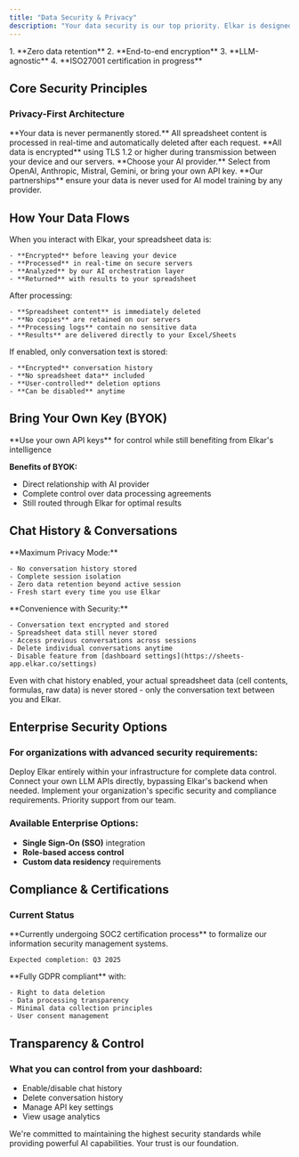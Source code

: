 ```yaml
---
title: "Data Security & Privacy"
description: "Your data security is our top priority. Elkar is designed with privacy-first principles to protect your sensitive spreadsheet files."
---
```


<Card title="Security Summary" icon="shield-check">
  1. **Zero data retention** 
  2. **End-to-end encryption** 
  3. **LLM-agnostic** 
  4. **ISO27001 certification in progress**
</Card>

## Core Security Principles

### Privacy-First Architecture

<CardGroup cols={2}>
  <Card title="No Data Storage" icon="database">
    **Your data is never permanently stored.** All spreadsheet content is processed in real-time and automatically deleted after each request.
  </Card>
  <Card title="Encryption in Transit" icon="lock">
    **All data is encrypted** using TLS 1.2 or higher during transmission between your device and our servers.
  </Card>
  <Card title="LLM-Agnostic" icon="star">
    **Choose your AI provider.** Select from OpenAI, Anthropic, Mistral, Gemini, or bring your own API key.
  </Card>
  <Card title="LLM Protection" icon="handshake">
    **Our partnerships** ensure your data is never used for AI model training by any provider.
  </Card>
</CardGroup>

## How Your Data Flows

<Steps>
  <Step title="Data Processing">
    When you interact with Elkar, your spreadsheet data is:

    - **Encrypted** before leaving your device
    - **Processed** in real-time on secure servers
    - **Analyzed** by our AI orchestration layer
    - **Returned** with results to your spreadsheet
  </Step>
  <Step title="Automatic Deletion">
    After processing:

    - **Spreadsheet content** is immediately deleted
    - **No copies** are retained on our servers
    - **Processing logs** contain no sensitive data
    - **Results** are delivered directly to your Excel/Sheets
  </Step>
  <Step title="Optional Chat History">
    If enabled, only conversation text is stored:

    - **Encrypted** conversation history
    - **No spreadsheet data** included
    - **User-controlled** deletion options
    - **Can be disabled** anytime
  </Step>
</Steps>

## Bring Your Own Key (BYOK)

<Card title="Maximum Control" icon="key">
  **Use your own API keys** for control while still benefiting from Elkar's intelligence
</Card>

**Benefits of BYOK:**

- Direct relationship with AI provider
- Complete control over data processing agreements
- Still routed through Elkar for optimal results

## Chat History & Conversations

<Tabs>
  <Tab title="Chat History Disabled (Default)">
    **Maximum Privacy Mode:**

    - No conversation history stored
    - Complete session isolation
    - Zero data retention beyond active session
    - Fresh start every time you use Elkar
  </Tab>
  <Tab title="Chat History Enabled">
    **Convenience with Security:**

    - Conversation text encrypted and stored
    - Spreadsheet data still never stored
    - Access previous conversations across sessions
    - Delete individual conversations anytime
    - Disable feature from [dashboard settings](https://sheets-app.elkar.co/settings)
  </Tab>
</Tabs>

<Warning>
  Even with chat history enabled, your actual spreadsheet data (cell contents, formulas, raw data) is never stored - only the conversation text between you and Elkar.
</Warning>

## Enterprise Security Options

### For organizations with advanced security requirements:

<CardGroup cols={2}>
  <Card title="On-Premise Deployment" icon="server">
    Deploy Elkar entirely within your infrastructure for complete data control.
  </Card>
  <Card title="Direct LLM Connection" icon="link">
    Connect your own LLM APIs directly, bypassing Elkar's backend when needed.
  </Card>
  <Card title="Custom Security Policies" icon="file-shield">
    Implement your organization's specific security and compliance requirements.
  </Card>
  <Card title="Dedicated Support" icon="user-check">
    Priority support from our team.
  </Card>
</CardGroup>

### Available Enterprise Options:

- **Single Sign-On (SSO)** integration
- **Role-based access control**
- **Custom data residency** requirements

## Compliance & Certifications

### Current Status

<AccordionGroup>
  <Accordion title="SOC2 Type I">
    **Currently undergoing SOC2 certification process** to formalize our information security management systems.

    Expected completion: Q3 2025
  </Accordion>
  <Accordion title="GDPR Compliance">
    **Fully GDPR compliant** with:

    - Right to data deletion
    - Data processing transparency
    - Minimal data collection principles
    - User consent management
  </Accordion>
</AccordionGroup>

## Transparency & Control

### What you can control f**rom your dashboard:**

- Enable/disable chat history
- Delete conversation history
- Manage API key settings
- View usage analytics

<Card title="Security First, Always" icon="shield">
  We're committed to maintaining the highest security standards while providing powerful AI capabilities. Your trust is our foundation.
</Card>